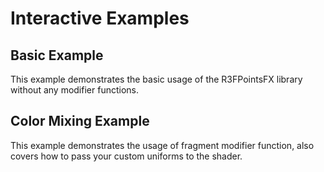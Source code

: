 # Interactive Examples 

## Basic Example
This example demonstrates the basic usage of the R3FPointsFX library without any modifier functions.
<ExamplesSandpack scene='scene1' height={656} />
<VerticalSpacer height={100} />
   
    

## Color Mixing Example
This example demonstrates the usage of fragment modifier function, also covers how to pass your custom uniforms to the shader.
<ExamplesSandpack scene='scene2' height={656} />
<VerticalSpacer height={100} />